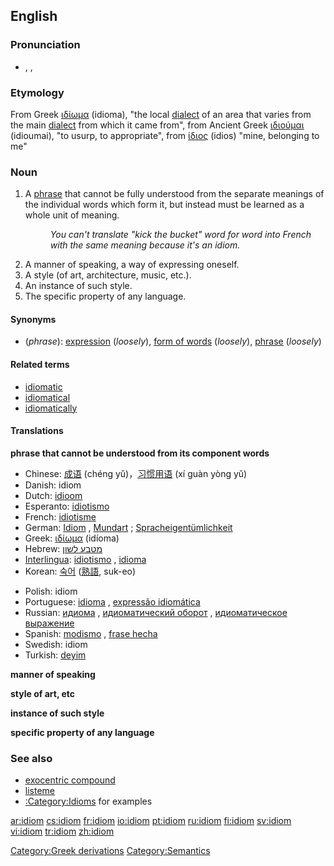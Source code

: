 {{see|Idiom}}
{{wikipedia}}
==English==

===Pronunciation===
*{{AHD|ĭd'ē-əm}}, {{IPA|/ˈɪdɪəm/}}, {{SAMPA|/"IdI@m/}}

===Etymology===
From Greek [[ιδίωμα]] (idioma), "the local [[dialect]] of an area that varies from the main [[dialect]] from which it came from", from Ancient Greek [[ιδιούμαι]] (idioumai), "to usurp, to appropriate", from [[ίδιος]] (idios) "mine, belonging to me"

===Noun===
{{en-noun}}

# A [[phrase]] that cannot be fully understood from the separate meanings of the individual words which form it, but instead must be learned as a whole unit of meaning.
#: ''You can't translate "kick the bucket" word for word into French with the same meaning because it's an idiom.''
# A manner of speaking, a way of expressing oneself.
# A style (of art, architecture, music, etc.).
# An instance of such style.
# The specific property of any language.

====Synonyms====
*(''phrase''): [[expression]] (''loosely''), [[form of words]] (''loosely''), [[phrase]] (''loosely'')

====Related terms====
*[[idiomatic]]
*[[idiomatical]]
*[[idiomatically]]

====Translations====
'''phrase that cannot be understood from its component words'''
{{top}}
*Chinese: [[成语]] (chéng yǔ)，[[习惯用语]] (xí guàn yòng yǔ)
*Danish: idiom
*Dutch: [[idioom]] {{n}}
*Esperanto: [[idiotismo]]
*French: [[idiotisme]] {{m}}<!--these translate "phrase", "expression" rather than "idiom": [[locution]] {{f}}, [[expression#French|expression]] {{f}}-->
*German: [[Idiom]] {{n}}, [[Mundart]] {{f}}; [[Spracheigentümlichkeit]] {{f}}
*Greek: [[ιδίωμα]] (idíoma) {{n}}
*Hebrew: [[מטבע לשון]]
*[[Interlingua]]: [[idiotismo]]<!--this translates "phrase", "expression" rather than "idiom": [[expression#Interlingua|expression]]-->, [[idioma]]
*Korean: [[숙어]] ([[熟語]], suk-eo)
{{mid}}
*Polish: idiom
*Portuguese: [[idioma]] {{m}}, [[expressão idiomática]] {{f}}
*Russian: [[идиома]] {{f}}, [[идиоматический оборот]] {{m}}, [[идиоматическое выражение]] {{n}}
*Spanish: [[modismo]] {{m}}, [[frase hecha]] {{f}}
*Swedish: idiom
*Turkish: [[deyim]]
{{bottom}}

'''manner of speaking'''
{{top}}
{{mid}}
{{bottom}}

'''style of art, etc'''
{{top}}
{{mid}}
{{bottom}}

'''instance of such style'''
{{top}}
{{mid}}
{{bottom}}

'''specific property of any language'''
{{top}}
{{mid}}
{{bottom}}

===See also===
*[[exocentric compound]]
*[[listeme]]
*[[:Category:Idioms]] for examples

[[Category:Greek derivations]]
[[Category:Semantics]]

[[ar:idiom]]
[[cs:idiom]]
[[fr:idiom]]
[[io:idiom]]
[[pt:idiom]]
[[ru:idiom]]
[[fi:idiom]]
[[sv:idiom]]
[[vi:idiom]]
[[tr:idiom]]
[[zh:idiom]]